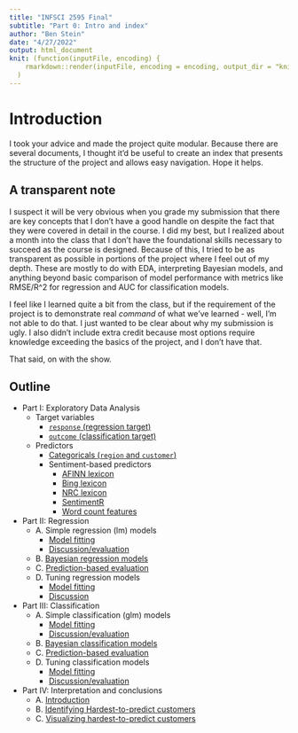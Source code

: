 ```yaml
---
title: "INFSCI 2595 Final"
subtitle: "Part 0: Intro and index"
author: "Ben Stein"
date: "4/27/2022"
output: html_document
knit: (function(inputFile, encoding) {
    rmarkdown::render(inputFile, encoding = encoding, output_dir = "knit") }
  )
---
```


# Introduction

I took your advice and made the project quite modular. Because there are several documents, I thought it'd be useful to create an index that presents the structure of the project and allows easy navigation. Hope it helps.

## A transparent note

I suspect it will be very obvious when you grade my submission that there are key concepts that I don't have a good handle on despite the fact that they were covered in detail in the course. I did my best, but I realized about a month into the class that I don't have the foundational skills necessary to succeed as the course is designed. Because of this, I tried to be as transparent as possible in portions of the project where I feel out of my depth. These are mostly to do with EDA, interpreting Bayesian models, and anything beyond basic comparison of model performance with metrics like RMSE/R^2 for regression and AUC for classification models.

I feel like I learned quite a bit from the class, but if the requirement of the project is to demonstrate real _command_ of what we've learned - well, I'm not able to do that. I just wanted to be clear about why my submission is ugly. I also didn't include extra credit because most options require knowledge exceeding the basics of the project, and I don't have that.

That said, on with the show.

## Outline

- Part I: Exploratory Data Analysis
  - Target variables
    - [`response` (regression target)](./iA_y_response.html)
    - [`outcome` (classification target)](./iA_y_outcome.html)
  - Predictors
    - [Categoricals (`region` and `customer`)](./iA_x_categorical.html)
    - Sentiment-based predictors
      - [AFINN lexicon](./iA_x_xa.html)
      - [Bing lexicon](./iA_x_xb.html)
      - [NRC lexicon](./iA_x_xn.html)
      - [SentimentR](./iA_x_xs.html)
      - [Word count features](./iA_x_xw.html)
- Part II: Regression
  - A. Simple regression (lm) models
    - [Model fitting](iiA_regression_simple.html)
    - [Discussion/evaluation](./iiA_regression_discussion.html)
  - B. [Bayesian regression models](./iiB_regression_bayesian.html)
  - C. [Prediction-based evaluation](./iiC_regression_predictions.html)
  - D. Tuning regression models
    - [Model fitting](./iiD_regression_tuning.html)
    - [Discussion](./iiD_regression_tuning_discussion.html)
- Part III: Classification
  - A. Simple classification (glm) models
    - [Model fitting](./iiiA_classification_simple.html)
    - [Discussion/evaluation](./iiiA_classification_discussion.html)
  - B. [Bayesian classification models](./iiiB_classification_bayesian.html)
  - C. [Prediction-based evaluation](./iiiC_classification_predictions.html)
  - D. Tuning classification models
    - [Model fitting](./iiiD_classification_tuning.html)
    - [Discussion/evaluation](./iiiD_classification_tuning_discussion.html)
- Part IV: Interpretation and conclusions
  - A. [Introduction](./ivA_interpretation_intro.html)
  - B. [Identifying Hardest-to-predict customers](./ivB_hard_to_predict_identify.html)
  - C. [Visualizing hardest-to-predict customers](./ivC_hard_to_predict_visualize.html)